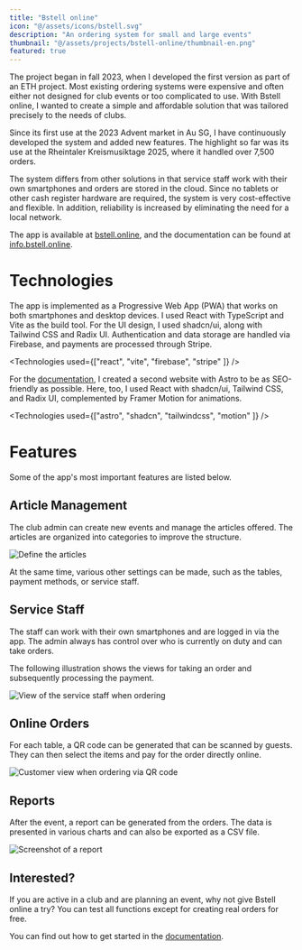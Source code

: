 ```yaml
---
title: "Bstell online"
icon: "@/assets/icons/bstell.svg"
description: "An ordering system for small and large events"
thumbnail: "@/assets/projects/bstell-online/thumbnail-en.png"
featured: true
---
```


The project began in fall 2023, when I developed the first version as part of an ETH project. Most existing ordering systems were expensive and often either not designed for club events or too complicated to use. With Bstell online, I wanted to create a simple and affordable solution that was tailored precisely to the needs of clubs.

Since its first use at the 2023 Advent market in Au SG, I have continuously developed the system and added new features. The highlight so far was its use at the Rheintaler Kreismusiktage 2025, where it handled over 7,500 orders.

The system differs from other solutions in that service staff work with their own smartphones and orders are stored in the cloud. Since no tablets or other cash register hardware are required, the system is very cost-effective and flexible. In addition, reliability is increased by eliminating the need for a local network.

The app is available at [bstell.online](https://bstell.online), and the documentation can be found at [info.bstell.online](https://info.bstell.online).

# Technologies

The app is implemented as a Progressive Web App (PWA) that works on both smartphones and desktop devices. I used React with TypeScript and Vite as the build tool. For the UI design, I used shadcn/ui, along with Tailwind CSS and Radix UI. Authentication and data storage are handled via Firebase, and payments are processed through Stripe.

<Technologies used={["react", "vite", "firebase", "stripe" ]} />

For the [documentation](https://info.bstell.online), I created a second website with Astro to be as SEO-friendly as possible. Here, too, I used React with shadcn/ui, Tailwind CSS, and Radix UI, complemented by Framer Motion for animations.

<Technologies used={["astro", "shadcn", "tailwindcss", "motion" ]} />

# Features

Some of the app's most important features are listed below.

## Article Management

The club admin can create new events and manage the articles offered. The articles are organized into categories to improve the structure.

![Define the articles](@/assets/projects/bstell-online/bstell-articles.png)

At the same time, various other settings can be made, such as the tables, payment methods, or service staff.

## Service Staff

The staff can work with their own smartphones and are logged in via the app. The admin always has control over who is currently on duty and can take orders.

The following illustration shows the views for taking an order and subsequently processing the payment.

![View of the service staff when ordering](@/assets/projects/bstell-online/bstell-waiter.png)

## Online Orders

For each table, a QR code can be generated that can be scanned by guests. They can then select the items and pay for the order directly online.

![Customer view when ordering via QR code](@/assets/projects/bstell-online/bstell-customer.png)

## Reports

After the event, a report can be generated from the orders. The data is presented in various charts and can also be exported as a CSV file.

![Screenshot of a report](@/assets/projects/bstell-online/bstell-report.png)

## Interested?

If you are active in a club and are planning an event, why not give Bstell online a try? You can test all functions except for creating real orders for free.

You can find out how to get started in the [documentation](https://info.bstell.online/docs/loslegen).

